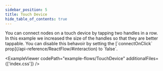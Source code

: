 ```yaml
---
sidebar_position: 5
title: Touch Device
hide_table_of_contents: true
---
```



<ExampleLayout>
You can connect nodes on a touch device by tapping two handles in a row. In this example we increased the size of the handles so that they are better tappable. You can disable this behavoir by setting the [`connectOnClick` prop](/api-reference/ReactFlow/#interaction) to `false`.

<ExampleViewer
  codePath="example-flows/TouchDevice"
  additionalFiles={['index.css']}
/>
</ExampleLayout>
